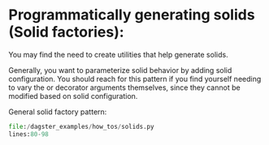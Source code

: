 
<DynamicMetaTags title="Solid Factories | Dagster" />

# Programmatically generating solids (Solid factories):

You may find the need to create utilities that help generate solids.

Generally, you want to parameterize solid behavior by adding solid
configuration. You should reach for this pattern if you find yourself
needing to vary the <PyObject module="dagster" object="SolidDefinition" /> or <PyObject module="dagster" object="solid" displayText="@solid" /> decorator
arguments themselves, since they cannot be modified based on solid configuration.

General solid factory pattern:

```python literalinclude caption=solids.py
file:/dagster_examples/how_tos/solids.py
lines:80-98
```
